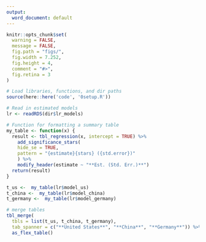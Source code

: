 ```yaml
---
output:
  word_document: default
---
```


```r
knitr::opts_chunk$set(
  warning = FALSE,
  message = FALSE,
  fig.path = "figs/",
  fig.width = 7.252,
  fig.height = 4,
  comment = "#>",
  fig.retina = 3
)

# Load libraries, functions, and dir paths
source(here::here('code', '0setup.R'))

# Read in estimated models 
lr <- readRDS(dir$lr_models)

# Function for formatting a summary table
my_table <- function(x) {
  result <- tbl_regression(x, intercept = TRUE) %>% 
    add_significance_stars(
    hide_se = TRUE,
    pattern = "{estimate}{stars} ({std.error})"
    ) %>%
    modify_header(estimate ~ "**Est. (Std. Err.)**")
  return(result)
}
```

```r
t_us <-  my_table(lr$model_us)
t_china <-  my_table(lr$model_china)
t_germany <-  my_table(lr$model_germany)

# merge tables 
tbl_merge(
  tbls = list(t_us, t_china, t_germany),
  tab_spanner = c("**United States**", "**China**", "**Germany**")) %>% 
  as_flex_table()
```